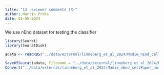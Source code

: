```yaml
---
title: "13 reviewer comments (R)"
author: Martin Proks
date: 01-05-2024
---
```


We use nEnd dataset for testing the classifier

```r
library(Seurat)
library(SeuratDisk)
```

```r
adata <- readRDS("../data/external/linneberg_et_al_2024/Madie_nEnd_cellPaper_normalised.rds")
```

```r
SaveH5Seurat(adata, filename = "../data/external/linneberg_et_al_2024/Madie_nEnd_cellPaper_normalised.h5Seurat")
Convert("../data/external/linneberg_et_al_2024/Madie_nEnd_cellPaper_normalised.h5Seurat", dest = "h5ad")
```

